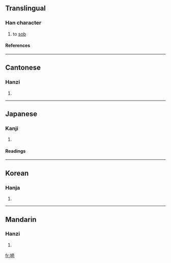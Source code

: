 ==Translingual==
===Han character===
{{Han char|rn=30|rad=口|as=07|sn=10|four=6601<sub>7</sub>|canj=口口日山 (RRAU)}}
# to [[sob]]
====References====
{{Han ref|kx=0192.030|dkj=03700|dj=0411.110|hdz=10630.080|uh=5508|ud=21768|bh=D0FA|bd=53498}}
----
==Cantonese==
===Hanzi===
{{yue-hanzi|jyut=|y=yap1}}
# {{defn|Cantonese}}
----
==Japanese==
===Kanji===
{{ja-kanji|grade=|rs=口07}}
# {{defn|Japanese}} 
====Readings====
{{ja-readings|on=[[おう]] (ō), [[ゆう]] (yū)|kun=[[なげく]] (nageku), [[むせぶ]] (musebu)}}
----
==Korean==
===Hanja===
{{ko-hanja|hangeul=[[읍]], [[압]]|rv=eup, ap|mr=ŭp, ap}}
# {{defn|Korean}}
----
==Mandarin==
===Hanzi===
{{cmn-hanzi|pin=[[yì]] (yi4)|wg=i<sup>4</sup>}}
# {{defn|Mandarin}}

[[fr:唈]]
